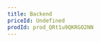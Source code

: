 ```yaml
---
title: Backend
priceId: Undefined
prodId: prod_QRt1u9QKRGO2NN
---
```


<Cards>
  <Card
    href="/plugins/backend/drizzle-turso"
    title="Drizzle Turso plugin"
    description="Inject Drizzle and Turso with a single click"
  />
  <Card
    href="/plugins/backend/sanity"
    title="Sanity CMS plugin"
    description="Inject Sanity CMS with a single click"
  />
</Cards>
